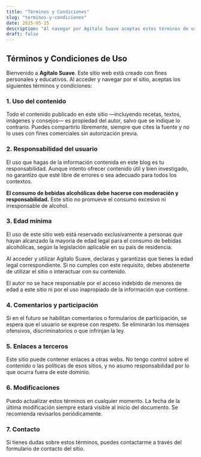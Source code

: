 ```yaml
---
title: "Términos y Condiciones"
slug: "terminos-y-condiciones"
date: 2025-05-25
description: "Al navegar por Agítalo Suave aceptas estos términos de uso. Aquí te explico de forma sencilla qué puedes esperar del sitio y qué responsabilidades tienes como visitante."
draft: false
---
```


## Términos y Condiciones de Uso

Bienvenido a **Agítalo Suave**. Este sitio web está creado con fines personales y educativos. Al acceder y navegar por el sitio, aceptas los siguientes términos y condiciones:

### 1. Uso del contenido

Todo el contenido publicado en este sitio —incluyendo recetas, textos, imágenes y consejos— es propiedad del autor, salvo que se indique lo contrario. Puedes compartirlo libremente, siempre que cites la fuente y no lo uses con fines comerciales sin autorización previa.

### 2. Responsabilidad del usuario

El uso que hagas de la información contenida en este blog es tu responsabilidad. Aunque intento ofrecer contenido útil y bien investigado, no garantizo que esté libre de errores o sea adecuado para todos los contextos.

**El consumo de bebidas alcohólicas debe hacerse con moderación y responsabilidad.** Este sitio no promueve el consumo excesivo ni irresponsable de alcohol.

### 3. Edad mínima

El uso de este sitio web está reservado exclusivamente a personas que hayan alcanzado la mayoría de edad legal para el consumo de bebidas alcohólicas, según la legislación aplicable en su país de residencia.

Al acceder y utilizar Agítalo Suave, declaras y garantizas que tienes la edad legal correspondiente. Si no cumples con este requisito, debes abstenerte de utilizar el sitio o interactuar con su contenido.

El autor no se hace responsable por el acceso indebido de menores de edad a este sitio ni por el uso inapropiado de la información que contiene.

### 4. Comentarios y participación

Si en el futuro se habilitan comentarios o formularios de participación, se espera que el usuario se exprese con respeto. Se eliminarán los mensajes ofensivos, discriminatorios o que infrinjan la ley.

### 5. Enlaces a terceros

Este sitio puede contener enlaces a otras webs. No tengo control sobre el contenido o las políticas de esos sitios, y no asumo responsabilidad por lo que ocurra fuera de este dominio.

### 6. Modificaciones

Puedo actualizar estos términos en cualquier momento. La fecha de la última modificación siempre estará visible al inicio del documento. Se recomienda revisarlos periódicamente.

### 7. Contacto

Si tienes dudas sobre estos términos, puedes contactarme a través del formulario de contacto del sitio.
